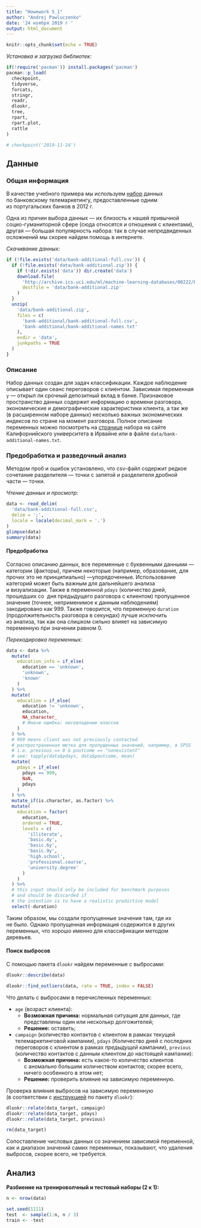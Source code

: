 ```yaml
---
title: "Howework 5_1"
author: "Andrej Pawluczenko"
date: '24 ноября 2019 г '
output: html_document
---
```


```r
knitr::opts_chunk$set(echo = TRUE)
```

*Установка и загрузка библиотек:*

```r
if(!require('pacman')) install.packages('pacman')
pacman::p_load(
  checkpoint,
  tidyverse,
  forcats,
  stringr,
  readr,
  dlookr,
  tree,
  rpart,
  rpart.plot,
  rattle
)

# checkpoint('2019-11-24')
```



## Данные

### Общая информация

В качестве учебного примера мы используем [набор](http://archive.ics.uci.edu/ml/datasets/Bank+Marketing) данных по банковскому телемаркетингу, предоставленные одним из португальских банков в 2012 г.

Одна из причин выбора данных — их близость к нашей привычной социо-гуманиторной сфере (сюда относятся и отношения с клиентами), другая — большая популярность набора: так в случае непредвиденных осложнений мы скорее найдем помощь в интернете.

*Скачивание данных:*

```r
if (!file.exists('data/bank-additional-full.csv')) {
  if (!file.exists('data/bank-additional.zip')) {
    if (!dir.exists('data')) dir.create('data')
    download.file(
      'http://archive.ics.uci.edu/ml/machine-learning-databases/00222/bank-additional.zip',
      destfile = 'data/bank-additional.zip'
    )
  }
  unzip(
    'data/bank-additional.zip',
    files = c(
      'bank-additional/bank-additional-full.csv',
      'bank-additional/bank-additional-names.txt'
    ),
    exdir = 'data',
    junkpaths = TRUE
  )
}
```

### Описание

Набор данных создан для задач классификации. Каждое наблюдение описывает один сеанс переговоров с клиентом. Зависимая переменная `y` — открыл ли срочный депозитный вклад в банке. Признаковое пространство данных содержит информацию о времени разговора, экономические и демографические характеристики клиента, а так же (в расширенном наборе данных) несколько важных экономических индексов по стране на момент разговора. Полное описание переменных можно посмотреть на [странице](http://archive.ics.uci.edu/ml/datasets/Bank+Marketing) набора на сайте Калифорнийского университета в Ирвайне или в файле `data/bank-additional-names.txt`.

### Предобработка и разведочный анализ

Методом проб и ошибок установлено, что csv-файл содержит редкое сочетание разделителя — точки с запятой и разделителя дробной части — точки.

*Чтение данных и просмотр:*

```r
data <- read_delim(
  'data/bank-additional-full.csv',
  delim = ';',
  locale = locale(decimal_mark = '.')
)
glimpse(data)
summary(data)
```

#### Предобработка

Согласно описанию данных, все переменные с буквенными данными — категории (факторы), причем некоторые (например, образование, для прочих это не принципиально) —упорядоченные. Использование категорий может быть важным для дальнейшего анализа и визуализации. Также в переменной `pdays` (количество дней, прошедших со  дня предыдущего разговора с клиентом) пропущенное значение (точнее, неприменимое к данным наблюдениям) закодировано как 999. Также говорится, что переменную `duration` (продолжительность разговора в секундах) лучше исключить из анализа, так как она слишком сильно влияет на зависимую переменную при значении равном 0.

*Перекодировка переменных:*

```r
data <- data %>%
  mutate(
    education_info = if_else(
      education == 'unknown',
      'unknown',
      'known'
    )
  ) %>%
  mutate(
    education = if_else(
      education != 'unknown',
      education,
      NA_character_
      # Иначе ошибка: несовпадение классов
    )
  ) %>%
  # 999 means client was not previously contacted
  # распространенная метка для пропущенных значений, например, в SPSS
  # i.e. previous == 0 & poutcome == "nonexistent"
  # see: tapply(data$pdays, data$poutcome, mean)
  mutate(
    pdays = if_else(
      pdays == 999,
      NaN,
      pdays
    )
  ) %>%
  mutate_if(is.character, as.factor) %>%
  mutate(
    education = factor(
      education,
      ordered = TRUE,
      levels = c(
        'illiterate',
        'basic.4y',
        'basic.6y',
        'basic.9y',
        'high.school',
        'professional.course',
        'university.degree'
      )
    )
  ) %>%
  # this input should only be included for benchmark purposes
  # and should be discarded if
  # the intention is to have a realistic predictive model
  select(-duration)
```

Таким образом, мы создали пропущенные значения там, где их не было. Однако пропущенная информация содержится в других переменных, что хорошо именно для классификации методом деревьев.

#### Поиск выбросов

С помощью пакета `dlookr` найдем переменные с выбросами:

```r
dlookr::describe(data)

dlookr::find_outliers(data, rate = TRUE, index = FALSE)
```

Что делать с выбросами в перечисленных переменных:

* `age` (возраст клиента):
    + **Возможная причина:** нормальная ситуация для данных, где представлены один или несколькр долгожителей;
    + **Решение:** оставить;
* `campaign` (количество контактов с клиентом в рамках текущей телемаркетинговой кампании), `pdays` (Количество дней с последних переговоров с клиентом в рамках *предыдущей* кампании), `previous` (количество контактов с данным клиентом *до* настоящей кампании):
    + **Возможная причина:** есть какое-то количество клиентов с аномально большим количеством контактов; скорее всего, ничего особенного в этом нет;
    + **Решение:** проверить влияние на зависимую переменную.

Проверка влияния выбросов на зависимую переменную (в соответствии с [инструкцией](https://cran.r-project.org/web/packages/dlookr/vignettes/EDA.html) по пакету `dlookr`):

```r
dlookr::relate(data_target, campaign)
dlookr::relate(data_target, pdays)
dlookr::relate(data_target, previous)

rm(data_target)
```

Сопоставление числовых данных со значением зависимой переменной, как и диапазон значений самих переменных, показывают, что удаления выбросов, скорее всего, не требуется.

## Анализ

**Разбиение на тренироволчный и тестовый наборы (2 к 1):**

```r
n <- nrow(data)

set.seed(1111)
test  <- sample(1:n, n / 3)
train <- -test
```